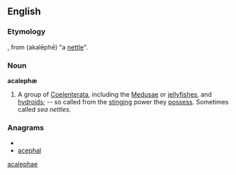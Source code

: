 ==English==

===Etymology===
{{etyl|NL.}}, from {{etyl|grc}} '''{{polytonic|[[ἀκαλήφη]]}}''' (akalēphē) "a [[nettle]]".

===Noun===
'''acalephæ'''

# A group of [[Coelenterata]], including the [[Medusae]] or [[jellyfishes]], and [[hydroids]]; -- so called from the [[stinging]] power they [[possess]]. Sometimes called ''sea nettles''.

===Anagrams===
* {{alphagram|aacehlp}}
* [[acephal#English|acephal]]


[[Category:English words spelled with ligatures|acalephae]]